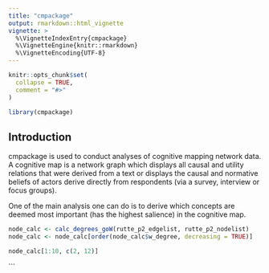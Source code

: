 ---
title: "cmpackage"
output: rmarkdown::html_vignette
vignette: >
  %\VignetteIndexEntry{cmpackage}
  %\VignetteEngine{knitr::rmarkdown}
  %\VignetteEncoding{UTF-8}
---

```{r, include = FALSE}
knitr::opts_chunk$set(
  collapse = TRUE,
  comment = "#>"
)
```

```{r setup}
library(cmpackage)
```
## Introduction
cmpackage is used to conduct analyses of cognitive mapping network data. A cognitive
map is a network graph which displays all causal and utility relations that were derived
from a text or displays the causal and normative beliefs of actors derive directly
from respondents (via a survey, interview or focus groups).

One of the main analysis one can do is to derive which concepts are deemed most
important (has the highest salience) in the cognitive map.

```{r}

node_calc <- calc_degrees_goW(rutte_p2_edgelist, rutte_p2_nodelist)
node_calc <- node_calc[order(node_calc$w_degree, decreasing = TRUE)]

node_calc[1:10, c(2, 12)]
```
```
